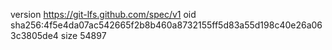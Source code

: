 version https://git-lfs.github.com/spec/v1
oid sha256:4f5e4da07ac542665f2b8b460a8732155ff5d83a55d198c40e26a063c3805de4
size 54897
